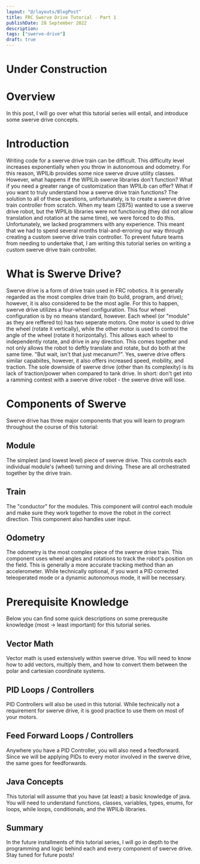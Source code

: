 ```yaml
---
layout: "@/layouts/BlogPost"
title: FRC Swerve Drive Tutorial - Part 1
publishDate: 28 September 2022
description: 
tags: ["swerve-drive"]
draft: true
---
```

# Under Construction

# Overview
In this post, I will go over what this tutorial series will entail, and introduce some swerve drive concepts. 
# Introduction
Writing code for a swerve drive train can be difficult. This difficulty level increases exponentially when you throw in autonomous and odometry. For this reason, WPILib provides some nice swerve druve utility classes. However, what happens if the WPILib swerve libraries don't function? What if you need a greater range of customization than WPILib can offer? What if you want to truly understand how a swerve drive train functions? The solution to all of these questions, unfortunately, is to create a swerve drive train controller from scratch. When my team (2875) wanted to use a swerve drive robot, but the WPILib libraries were not functioning (they did not allow translation and rotation at the same time), we were forced to do this. Unfortunately, we lacked programmers with any experience. This meant that we had to spend several months trial-and-erroring our way through creating a custom swerve drive train controller. To prevent future teams from needing to undertake that, I am writing this tutorial series on writing a custom swerve drive train controller. 
# What is Swerve Drive?
Swerve drive is a form of drive train used in FRC robotics. It is generally regarded as the most complex drive train (to build, program, and drive); however, it is also considered to be the most agile. For this to happen, swerve drive utilizes a four-wheel configuration. This four wheel configuration is by no means standard, however. Each wheel (or "module" as they are reffered to) has two seperate motors. One motor is used to drive the wheel (rotate it vertically), while the other motor is used to control the angle of the wheel (rotate it horizontally). This allows each wheel to independently rotate, and drive in any direction. This comes together and not only allows the robot to deftly translate and rotate, but do both at the same time. "But wait, isn't that just mecanum?". Yes, swerve drive offers similar capabiites, however, it also offers increased speed, mobility, and traction. The sole downside of swerve drive (other than its complexity) is its lack of traction/power when compared to tank drive. In short: don't get into a ramming contest with a swerve drive robot - the swerve drive will lose. 
# Components of Swerve
Swerve drive has three major components that you will learn to program throughout the course of this tutorial:
## Module
The simplest (and lowest level) piece of swerve drive. This controls each individual module's (wheel) turning and driving. These are all orchestrated together by the drive train. 
## Train
The "conductor" for the modules. This component will control each module and make sure they work together to move the robot in the correct direction. This component also handles user input. 
## Odometry
The odometry is the most complex piece of the swerve drive train. This component uses wheel angles and rotations to track the robot's position on the field. This is generally a more accurate tracking method than an accelerometer. While technically optional, if you want a PID corrected teleoperated mode or a dynamic autonomous mode, it will be necessary. 
# Prerequisite Knowledge
Below you can find some quick descriptions on some prerequsite knowledge (most -> least important) for this tutorial series. 
## Vector Math
Vector math is used extensively within swerve drive. You will need to know how to add vectors, multiply them, and how to convert them between the polar and cartesian coordinate systems. 
## PID Loops / Controllers
PID Controllers will also be used in this tutorial. While technically not a requirement for swerve drive, it is good practice to use them on most of your motors. 
## Feed Forward Loops / Controllers
Anywhere you have a PID Controller, you will also need a feedforward. Since we will be applying PIDs to every motor involved in the swerve drive, the same goes for feedforwards.
## Java Concepts
This tutorial will assume that you have (at least) a basic knowledge of java. You will need to understand functions, classes, variables, types, enums, for loops, while loops, conditionals, and the WPILib libraries. 
## Summary
In the future installments of this tutorial series, I will go in depth to the programming and logic behind each and every component of swerve drive. Stay tuned for future posts!

